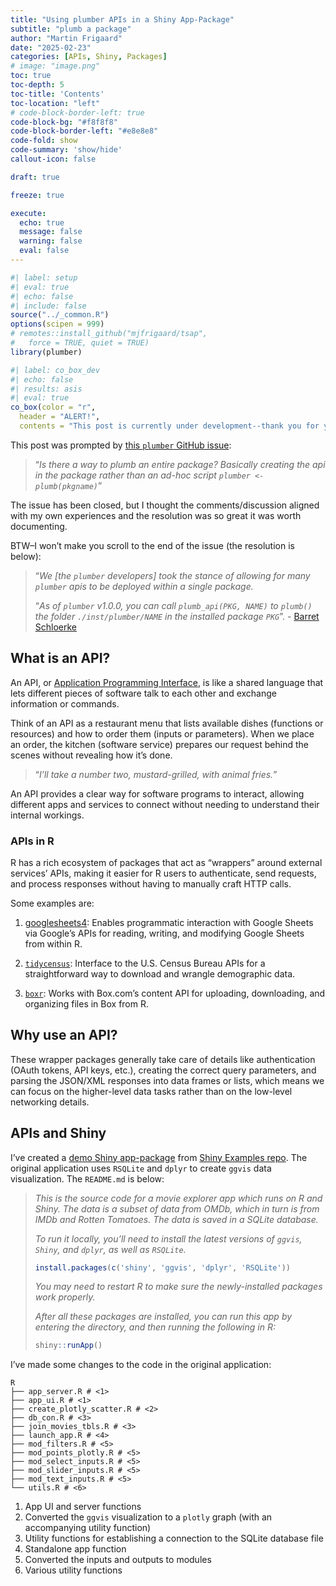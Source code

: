 ```yaml
---
title: "Using plumber APIs in a Shiny App-Package"
subtitle: "plumb a package"
author: "Martin Frigaard"
date: "2025-02-23"
categories: [APIs, Shiny, Packages]
# image: "image.png"
toc: true
toc-depth: 5
toc-title: 'Contents'
toc-location: "left"
# code-block-border-left: true
code-block-bg: "#f8f8f8"
code-block-border-left: "#e8e8e8"
code-fold: show
code-summary: 'show/hide'
callout-icon: false

draft: true

freeze: true

execute:
  echo: true
  message: false
  warning: false
  eval: false
---
```


```r
#| label: setup
#| eval: true 
#| echo: false 
#| include: false
source("../_common.R")
options(scipen = 999)
# remotes::install_github("mjfrigaard/tsap",
#   force = TRUE, quiet = TRUE)
library(plumber)
```


```r
#| label: co_box_dev
#| echo: false
#| results: asis
#| eval: true
co_box(color = "r", 
  header = "ALERT!", 
  contents = "This post is currently under development--thank you for your patience.")
```

This post was prompted by [this `plumber` GitHub issue](https://github.com/rstudio/plumber/issues/32):

> "*Is there a way to plumb an entire package? Basically creating the api in the package rather than an ad-hoc script `plumber <- plumb(pkgname)`*"

The issue has been closed, but I thought the comments/discussion aligned with my own experiences and the resolution was so great it was worth documenting.

BTW--I won't make you scroll to the end of the issue (the resolution is below):

> "*We [the `plumber` developers] took the stance of allowing for many `plumber` apis to be deployed within a single package.*
> 
> "*As of `plumber` v1.0.0, you can call `plumb_api(PKG, NAME)` to `plumb()` the folder `./inst/plumber/NAME` in the installed package `PKG`*". - [Barret Schloerke](https://github.com/rstudio/plumber/issues/32#issuecomment-699152969)

## What is an API?

An API, or [Application Programming Interface](https://en.wikipedia.org/wiki/API), is like a shared language that lets different pieces of software talk to each other and exchange information or commands.

Think of an API as a restaurant menu that lists available dishes (functions or resources) and how to order them (inputs or parameters). When we place an order, the kitchen (software service) prepares our request behind the scenes without revealing how it’s done.

> "*I'll take a number two, mustard-grilled, with animal fries.*"

An API provides a clear way for software programs to interact, allowing different apps and services to connect without needing to understand their internal workings.

### APIs in R

R has a rich ecosystem of packages that act as “wrappers” around external services’ APIs, making it easier for R users to authenticate, send requests, and process responses without having to manually craft HTTP calls.

Some examples are:

1. [googlesheets4](https://googlesheets4.tidyverse.org/): Enables programmatic interaction with Google Sheets via Google’s APIs for reading, writing, and modifying Google Sheets from within R.

2. [`tidycensus`](https://walker-data.com/tidycensus/): Interface to the U.S. Census Bureau APIs for a straightforward way to download and wrangle demographic data.

3. [`boxr`](https://r-box.github.io/boxr/index.html): Works with Box.com’s content API for uploading, downloading, and organizing files in Box from R.

## Why use an API?

These wrapper packages generally take care of details like authentication (OAuth tokens, API keys, etc.), creating the correct query parameters, and parsing the JSON/XML responses into data frames or lists, which means we can focus on the higher-level data tasks rather than on the low-level networking details.

## APIs and Shiny

I've created a [demo Shiny app-package](https://github.com/rstudio/shiny-examples/tree/main/051-movie-explorer) from [Shiny Examples repo](https://github.com/rstudio/shiny-examples). The original application uses `RSQLite` and `dplyr` to create `ggvis` data visualization. The `README.md` is below:

> 
> *This is the source code for a movie explorer app which runs on R and Shiny. The data is a subset of data from OMDb, which in turn is from IMDb and Rotten Tomatoes. The data is saved in a SQLite database.*
> 
> *To run it locally, you'll need to install the latest versions of `ggvis`, `Shiny`, and `dplyr`, as well as `RSQLite`.*
> 
> ```r
> install.packages(c('shiny', 'ggvis', 'dplyr', 'RSQLite'))
> ```
> 
> *You may need to restart R to make sure the newly-installed packages work properly.*
> 
> *After all these packages are installed, you can run this app by entering the directory, and then running the following in R:*
> 
> ```r
> shiny::runApp()
> ```
>

I've made some changes to the code in the original application: 

```verbatim
R
├── app_server.R # <1>
├── app_ui.R # <1>
├── create_plotly_scatter.R # <2>
├── db_con.R # <3>
├── join_movies_tbls.R # <3>
├── launch_app.R # <4>
├── mod_filters.R # <5>
├── mod_points_plotly.R # <5>
├── mod_select_inputs.R # <5>
├── mod_slider_inputs.R # <5>
├── mod_text_inputs.R # <5>
└── utils.R # <6>
```
1. App UI and server functions  
2. Converted the `ggvis` visualization to a `plotly` graph (with an accompanying utility function)  
3. Utility functions for establishing a connection to the SQLite database file    
4. Standalone app function   
5. Converted the inputs and outputs to modules   
6. Various utility functions  

